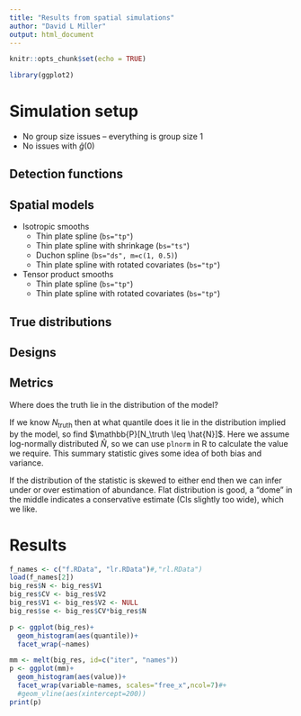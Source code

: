 ```yaml
---
title: "Results from spatial simulations"
author: "David L Miller"
output: html_document
---
```


```r
knitr::opts_chunk$set(echo = TRUE)
```

```r
library(ggplot2)
```

# Simulation setup

- No group size issues -- everything is group size 1
- No issues with $\hat{g}(0)$



## Detection functions

## Spatial models

- Isotropic smooths
  - Thin plate spline (`bs="tp"`)
  - Thin plate spline with shrinkage (`bs="ts"`)
  - Duchon spline (`bs="ds", m=c(1, 0.5)`)
  - Thin plate spline with rotated covariates (`bs="tp"`)
- Tensor product smooths
  - Thin plate spline (`bs="tp"`)
  - Thin plate spline with rotated covariates (`bs="tp"`)

## True distributions


## Designs


## Metrics

Where does the truth lie in the distribution of the model?

If we know $N_\text{truth}$ then at what quantile does it lie in the distribution implied by the model, so find $\mathbb{P}[N_\truth \leq \hat{N}]$. Here we assume log-normally distributed $\hat{N}$, so we can use `plnorm` in R to calculate the value we require. This summary statistic gives some idea of both bias and variance.

If the distribution of the statistic is skewed to either end then we can infer under or over estimation of abundance. Flat distribution is good, a "dome" in the middle indicates a conservative estimate (CIs slightly too wide), which we like.

# Results

```r
f_names <- c("f.RData", "lr.RData")#,"rl.RData")
load(f_names[2])
big_res$N <- big_res$V1
big_res$CV <- big_res$V2
big_res$V1 <- big_res$V2 <- NULL
big_res$se <- big_res$CV*big_res$N

p <- ggplot(big_res)+
  geom_histogram(aes(quantile))+
  facet_wrap(~names)

mm <- melt(big_res, id=c("iter", "names"))
p <- ggplot(mm)+
  geom_histogram(aes(value))+
  facet_wrap(variable~names, scales="free_x",ncol=7)#+
  #geom_vline(aes(xintercept=200))
print(p) 
```





